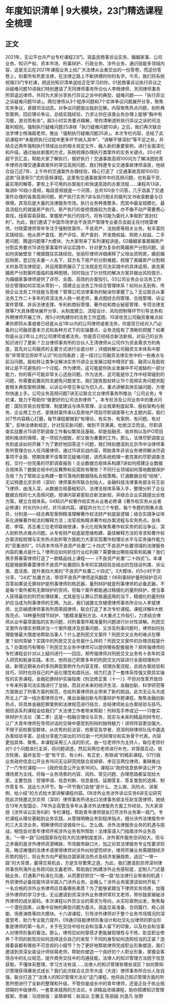 # 年度知识清单 | 9大模块，23门精选课程全梳理
## 正文
2021年，无讼平台共产出专栏课程23门，涵盖民商事诉讼实务、婚姻家事、公司业务、知识产权、资本市场、刑事辩护、行政业务、涉外业务、通识技能多领域内容，这是无讼在2021年课程业务上给广大法律从业者交出的一份答卷，而这份答卷上，刻着所有热爱法律，在法律之路上不断拼搏的你的名字。今天，我们将系统梳理23门专栏课，把这份知识清单送给正在学习的你。01民商事诉讼执行异议之诉疑难问题10讲我们特别邀请了天同律师事务所合伙人李皓律师、天同律师事务所郭遥远律师，共同为大家分享执行异议之诉中的典型、疑难问题——「执行异议之诉疑难问题10讲」。两位律师从3个程序问题和7个实体争议问题展开分享，聚焦实务争议，紧跟司法动态，对争议问题提出独到见解。内容聚焦热点问题，剖析典型案例，回应理论争议，总结实践经验，力求让你在该类业务办理上能够“胸中有沟壑，游刃而有余”。超3小时实务要点精解，带你清晰透析执行异议之诉的司法裁判规则。强制执行疑难问题25讲继「执行疑难问题10讲」之后，我们再次联合法学博士杨海超老师，推出「强制执行疑难问题25讲」。本次专栏内容，总结了此前课程中“未能把执行过程中更多环节纳入其中”、“讲解不够深刻”等不足之处，并结合近两年强制执行领域出台的相关规定文件，融入新的重要案例，进行全面深化和升级。通过抽丝剥茧的方式，系统梳理办理执行类案件的实务关键点，20小时超干货汇总，帮助大家了解执行，做好执行！交通事故高频100问为了解决困扰青年律师办理交通事故案件的常见高频问题，我们特邀专业交通事故律师温泉，他结合自己近7年、上千件的交通案件办理经验，精心打造了《交通事故高频100问》这款“目录索引”式的音频课程。这里有交通事故案件中的高频问题，也有最干货、最实用的解答，更有上手可用的办案指引和快速高效的办案流程......课程共13讲，每讲8-10段小音频，每段音频就是一个问答，总共100余个问答，几乎涵盖了交通案件办理的各类高频问题。房产执行实务7讲与执行相关的裁判文书收录数量与日俱增，其背后是大量的法律服务市场。执行业务种类繁多，而其中最呈规模化、最具流程化的就是房产执行。房产执行的查控措施较为完备，亦不像不动产需要费心查找，线索容易获取。掌握房产执行的技巧，将有可能为委托人争取到“首封红利”。为此，我们邀请了中国市场学会不良资产管理专业委员会副主任付晓雷律师，付晓雷律师常年专注于强制性案件，不良资产、法拍房等相关业务，有丰富的实践经验。他从房产查找、房产评估、房产查封、开发商权益、购房人权益、二手房问题、腾退问题等7大模块，为大家带来了系列课程讲座。02婚姻家事离婚房产分割实务要点15讲在家事案件诉讼实践中，针对更为复杂的离婚房产分割问题，该如何突破壁垒？根据既往实践经验，张丽珍律师详细阐释了父母出资购房，婚前婚后购房，登记在夫妻一人名下、双方名下房产的分割难题，梳理了离婚房产分割相关的各项法律规定，并运用案例展示了立法规定在司法实践中的具体适用，直击离婚房产分割案件面临的各种困境，同时指出了针对性的解决方案并做出风险提示，为婚姻家事律师提供了详尽、全面、高效的办案指引。03公司业务企业法务工作综合管理如何实现从零到一，搭建企业法务工作综合管理体系？如何从无到有，传授企业法务工作技能与思维？管理公司法律事务的秘诀你掌握了么？无讼联合从事法务工作二十多年的资深法务人杨一帆老师，重点围绕合同管理、合规管理、诉讼案件管理、非诉法律支撑、专利和商标管理、著作权和商业秘密管理、专项法律支撑等7大具体模块展开分享，从制度建立、流程设计、风险控制等环节引导法务和外聘律师开展工作，用5小时构建你的法务工作蓝图。10讲攻克公司融资重难点如果你即将从事或者已经是从业1年以内的公司律师或者法务，你是否已经对入门必备的公司融资基本方式和各种方式下的实操要点、业务流程有了清晰的把握？如果你是从业2年以上的公司律师或者法务，你是否已经结合新法新规，对自己的业务知识进行了更新？兰台律师事务所的合伙人王清律师从公司作为资金需求方的角度，首先对公司融资的主要方式进行全面分析；详细拆解公司融资文本体系中那些“非常常见但却不认识”的合同条款；逐一探讨公司融资法律实务中的一些难点与前沿问题。股权转让类争议解决实务15讲企业发展过程中增资扩股、融资以及股权转让是不可避免的一个过程。作为律师，这可能是你执业发展中不可或缺的一部分能力，你的客户可能非常关心这些问题。作为法务，这可能是你工作中经常碰到的问题，你需要前置风险去避免问题发生。我们提炼股权转让15个高频实务问题并配套相关典型案例讲解，以诉讼中常见争议为切入点，重点讲解具体实操问题，方便你快速上手。公司业务高频问题7讲无讼联合兰台律师事务所推出「公司业务」专栏课，致力于帮助你“做更好的公司法务律师＂。本专栏涉及公司业务中的重点问题：国际贸易合规管理、制度建设与体系管理、企业规章制度起草、股权架构与税务、企业用工方式、家族财富传承以及房地产项目尽职调查等七大主题内容。我们对7节内容精心打磨，每节课程都做到“有理论、有实务、有案例、有问题、有对策”，反映法律新规定，针对现实新问题，做到干货满满，杜绝泛泛而谈。尽职调查实战要点15讲尽职调查工作看似繁琐且基础，却是投融资、收并购以及IPO项目顺利推进的保障，是一项较为细致，却又极为重要的工作。那么，法律尽职调查业务到底该如何开展？为了更好地回答这个问题，我们特别邀请到北京市中治律师事务所管理合伙人任鸿雁律师，通过15讲实战内容，帮助青年非诉业务律师解决尽调事项不全面、预期效果不佳等常见疑难问题，进而系统梳理一套完善的尽职调查流程，交付一份完美的尽职调查报告！企业数据合规体系构建7讲如何搭建企业数据合规体系？数据合规中的反舞弊和反腐败有哪些？不同行业领域如何落地数据保护合规？为了帮助企业构建一套可落地的数据隐私合规策略，打通数据合规“经络”，无讼特邀北京京师（深圳）律师事务所联合创始人，金融科技法律事务部主任王岩飞律师，由浅入深，从数据合规基础知识、法律法规体系等入手，整理分析了企业数据合规的七大高频问题，授课内容紧密贴合新法新规，并结合企业实践提出合规方案，建立合规体系。04知识产权著作权实务从业者必修课《著作权实务从业者必修课》时长约9小时，共15讲内容。课程共分为三个专题，每个专题的侧重点各异，分别是——结合典型案例精准理解著作权法财产权底层逻辑；结合实践争议体系化讲解著作权法的解释方法；法官视角精讲著作权办案流程与实务热点。张伟君、李琛、苏志甫三位老师联袂授课，多元化视角聚焦著作权实务的前沿争议，深入剖析热点难点问题。从专有财产权底层思维构建、最佳解释方法的寻求和著作权办案流程梳理与实务热点剖析等方面助力大家实现著作权理论水平与实务操作能力的“双重进阶”。05资本市场不良资产处置“二十四式”不良资产处置领域的法律服务内容的重点是什么？律师应如何抓住行业红利期？需要做出哪些探索和拓展？我们携手蔡春雷律师打造了一款精品线上课程——《不良资产处置“二十四式”》。本课程是根据蔡春雷律师不良资产处置团队多年的实践经验总结出的包括谈判类、诉讼类、盘活类、提升类四大类的“不良资产处置二十四式”。3大模块，约5小时干货分享，“24式”处置方法，带领不良资产律师逆风翻盘！06刑事辩护量刑辩护百问百答如果说无罪辩护是刑事律师的核武器，量刑辩护就是刑事律师的必备武器，不是每个案件都有无罪辩护的空间，但每个案件都能通过精细化的量刑辩护，使当事人获得最优的刑罚处理结果，尤其是在认罪认罚普遍适用的当下，精细化的量刑辩护应当成为刑事律师的王牌。为此，我们诚邀北京植德律师事务所合伙人李斌律师、北京植德律师事务所周荣超律师，联合打造了本次专栏课程。课程详解8大修改亮点、14种量刑情节辩护、1套精准量刑方法、4大重点工作指引，力求结合律师从业中最常面临的实务问题，对刑事案件精准量刑问题进行针对性讲解。刑民交叉案件办理实务精讲当一个案件既涉及民事问题，又涉及刑事问题时，律师如何处理能够最大限度地帮助当事人？什么是刑民交叉案件？刑民交叉业务的难点在哪里？如何突破？实践中的刑民交叉业务是什么样的？刑民交叉案件的办理流程是什么？办案技巧有哪些？刑民交叉业务中律师可以提供哪些配套服务？郑传锴律师的专栏课程会针对以上疑问进行一一回应。郑传锴律师对刑民交叉业务有十余年的深入研究和躬身实践。本次，他将自己积累多年的刑民交叉内容进行全面梳理和升级，新增近期亲办的多则典型案例作为内容支撑，梳理办案流程，总结办案经验和技巧，同时也将自己的产品化理念和盘托出，倾力打造了一套体系性强又颇具实操性的实务课程。金融犯罪辩护实操指南《刑法修正案（十一）》不但对改革开放四十年来刑事司法实践进行了总结，而且对未来的经济生活、金融创新、科学研究等方面做出了刑事方面的规范，也给刑事律师执业带来了新的挑战。此次无讼与大成所北上广深一线办案律师合作，推出金融创新与刑事辩护专题课程，聚焦金融创新热点，将具体金融犯罪案例和法律规范进行结合，总结律师执业办案经验与技巧。相信该系列课程会给我们广大法律工作者带来帮助！刑辩高手养成记——13套实体辩护方法论（第二季）这是一档融合理论与实务，现实与未来的精品刑辩专栏，让广大青年律师在导师对话的交锋中感受到刑辩的独特魅力！讲师阵容更加强大，不限于前检察官群体，从优秀的前法官、检察官及学者、资深刑辩律师队伍中遴选办案经验丰富、总结分享能力突出的35位新一代刑辩理论和实务骨干代表。内容更加具体、聚焦。本课程采用三人谈的形式，由一位老师作为主持人，每位老师针对1-2个问题进行主讲，将问题讲透，然后另两位老师进行补充，并穿插互动，依次轮换，最终呈现一堂“有干货、有小料、有正史，有轶闻”的精彩课程。07行政业务政府信息公开业务16问无讼研究院联合吴婷婷、李豆豆两位律师，重磅推出了一门专栏课程——《政府信息公开业务16问》。课程以“政府信息依申请公开”办理场景为主线，将每一业务场景的内容、风险、常见问题、办理思路都呈现给大家，主要包括：受理申请、信息判断、信息查找、延期答复、答复类型的选择、制作答复书、送达七大环节。每一环节我们会按“是什么、怎么做、风险点、讲案例、给小结”的方式给大家讲解课程内容。08涉外业务涉外诉讼实务6讲无讼研究院此次特邀北京京师（深圳）律师事务所进出口法律事务部主任赵宝莲律师，她结合13年大型国企、7年外企高管及多年从事涉外法律服务方面工作经验，为大家讲授《涉外诉讼实务6讲》专栏课程，帮助青年律师朋友打开涉外业务第一扇门。专栏课程从理论基础到业务实践，从管辖明确业务到程序指点，细分涉外法律服务中的三大主流业务，明晰律师应该做些什么、怎么做、涉外法律服务业务的机遇与挑战，相信会对青年律师开拓涉外业务有所帮助！法律英语入门指南涉外业务高发，“一带一路”沿线国家存在较大的法律制度差异，涉外案件服务空间较大，但与之矛盾的是涉外律师资源稀缺，市场服务缺口大，加之对其法律服务专业性要求较高，晦涩难懂的法律术语使得律师对涉外纠纷望而却步。律师开展业务需跟随经济形势的指引，将业务方向严密贴合国家政治热点及经济发展趋势，适应“一带一路”的大背景，赢得交易机会，方是生存繁荣之道。为此，我们邀请到京师深圳律师事务所海外业务顾问赵文鑫老师，帮助我们构建涉外业务感知度，定制入门式基础业务，打通客户标准化沟通，从而更好抓住“一带一路”给法律行业带来的机遇！外贸律师必备技能16讲半路入门涉外业务，会晚么？涉外业务案源该如何开拓？一名合格的涉外业务律师应具备哪些素质？为了能够紧跟当下律师实务场景，加强涉外律师的学习步伐，无讼邀请到资深涉外业务律师常珍文老师，带你独家揭秘涉外律师的成长密码。本次课程以外贸企业的需求为导向，从实际案例出发，聚焦每一个潜在因素，以集中反映的典型问题为基点。涵盖交易准备、合同履行、核心技能、场景演练等四大模块、十六讲课程，引导涉外律师对于整个业务市场情况的深度思考，助力专业能力提升。09通识技能律师形象设计和社交礼仪律师的职业形象是律师的第一名片，关乎在交往中给社会和当事人留下的印象，以及社会和当事人对律师形象的看法。那么，律师应如何穿搭才更能展现理性与干练，彰显职业修养？不同的脸型应如何选择适合自己的发型？不同的身型如何选购恰当的正装？选择着装都有哪些不可忽视的小细节？为了更好地帮助律师完成职业形象塑造，我们邀请到资深女装设计师徐萌老师，帮助你塑造一个良好的个人职业形象，掌握会客场合中的礼仪规范，提升商务交往中的沟通技能。法律人的知识管理方法困于信息获取，不懂体系整理，学习方法有误......法律人的知识管理有哪些误区？如何靠知识管理获得爆发式成长？我们此次联合北京市大成（大连）律师事务所合伙人张自强，联合打造了“法律人的知识管理方法论”这门课程，他将自己知识管理方面的所思所想进行了全新的整理和升级，不管你是成长中的青年律师，还是正处于执业瓶颈期的中级律师，一套拿来就用的方法论，6 讲精品浓缩课程，助你搭建知识管理框架。责编：马旭排版：梁萌审核：赵润众 王雅玉 陈丽娟 刘逸凡 张野